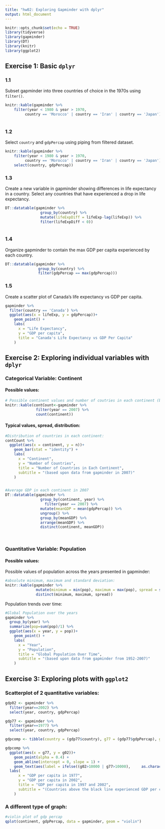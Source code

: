 ```yaml
---
title: "hw02: Exploring Gapminder with dplyr"
output: html_document
---
```


```r
knitr::opts_chunk$set(echo = TRUE)
library(tidyverse)
library(gapminder)
library(DT)
library(knitr)
library(ggplot2)
```

## Exercise 1: Basic `dplyr`
### 1.1
Subset gapminder into three countries of choice in the 1970s using `filter()`.

```r
knitr::kable(gapminder %>% 
    filter(year < 1980 & year > 1970,
         country == 'Morocco' | country == 'Iran' | country == 'Japan'))
  
```



### 1.2
Select `country` and `gdpPercap` using piping from filtered dataset.

```r
knitr::kable(gapminder %>% 
    filter(year < 1980 & year > 1970,
         country == 'Morocco' | country == 'Iran' | country == 'Japan') %>% 
    select(country, gdpPercap))
```

### 1.3
Create a new variable in gapminder showing differences in life expectancy in a country. Select any countries that have experienced a drop in life expectancy.

```r
DT::datatable(gapminder %>% 
                group_by(country) %>% 
                mutate(lifeExpDiff = lifeExp-lag(lifeExp)) %>% 
                filter(lifeExpDiff < 0))
        
```
### 1.4
Organize gapminder to contain the max GDP per capita experienced by each country.

```r
DT::datatable(gapminder %>% 
               group_by(country) %>% 
               filter(gdpPercap == max(gdpPercap)))

```

### 1.5
Create a scatter plot of Canada's life expectancy vs GDP per capita.

```r
gapminder %>% 
  filter(country == 'Canada') %>% 
  ggplot(aes(x = lifeExp, y = gdpPercap))+
    geom_point() +
    labs(
      x = "Life Expectancy",
      y = "GDP per capita",
      title = "Canada's Life Expectancy vs GDP Per Capita"
    )
```

## Exercise 2: Exploring individual variables with `dplyr`

### Categorical Variable: __Continent__
#### Possible values:
```r
# Possible continent values and number of coutries in each continent (based on data from 2007).
knitr::kable(contCount<-gapminder %>% 
              filter(year == 2007) %>% 
              count(continent))
```

#### Typical values, spread, distribution:

```r
#Distribution of countries in each continent:
contCount %>% 
  ggplot(aes(x = continent, y = n))+
    geom_bar(stat = "identity") +
    labs(
      x = "Continent",
      y = "Number of Countries",
      title = "Number of Countries in Each Continent",
      subtitle = "(based upon data from gapminder in 2007)"
    )


#Average GDP in each continent in 2007
DT::datatable(gapminder %>% 
                group_by(continent, year) %>% 
	              filter(year == 2007) %>% 
                mutate(meanGDP = mean(gdpPercap)) %>%
                ungroup() %>% 
                group_by(meanGDP) %>% 
                arrange(meanGDP) %>% 
                distinct(continent, meanGDP))
                
                
```

### Quantitative Variable: __Population__
#### Possible values:

Possible values of population across the years presented in gapminder:
```r
#absolute minimum, maximum and standard deviation:
knitr::kable(gapminder %>% 
              mutate(minimum = min(pop), maximum = max(pop), spread = sd(pop)) %>% 
              distinct(minimum, maximum, spread))
```


Population trends over time:

```r
#Global Population over the years
gapminder %>% 
  group_by(year) %>% 
  summarize(pop=sum(pop)/1) %>% 
  ggplot(aes(x = year, y = pop))+
    geom_point() +
    labs(
      x = "Year",
      y = "Population",
      title = "Global Population Over Time",
      subtitle = "(based upon data from gapminder from 1952-2007)"
    )
```

## Exercise 3: Exploring plots with `ggplot2`

### Scatterplot of 2 quantitative variables:

```r
gdp02 <- gapminder %>% 
  filter(year==2002) %>% 
  select(year, country, gdpPercap)

gdp77 <- gapminder %>% 
  filter(year==1977) %>% 
  select(year, country, gdpPercap)

gdpcomp <- tibble(country = (gdp77$country), g77 = (gdp77$gdpPercap), g02 = (gdp02$gdpPercap))

gdpcomp %>% 
  ggplot(aes(x = g77, y = g02))+
    geom_point(alpha = 0.4) +
    geom_abline(intercept = 0, slope = 1) +
    geom_text(aes(label = ifelse((g02>10000 | g77>10000),     as.character(country),''),hjust=0,vjust=0)) +
  labs(
      x = "GDP per capita in 1977",
      y = "GDP per capita in 2002",
      title = "GDP per capita in 1997 and 2002",
      subtitle = "(Countries above the black line experienced GDP per capita growth during this time period.)"
    )

```

### A different type of graph:

```r
#violin plot of gdp percap
qplot(continent, gdpPercap, data = gapminder, geom = "violin")
```

